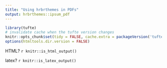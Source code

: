 ```yaml
---
title: "Using hrbrthemes in PDFs"
output: hrbrthemes::ipsum_pdf
---
```


```r
library(tufte)
# invalidate cache when the tufte version changes
knitr::opts_chunk$set(tidy = FALSE, cache.extra = packageVersion('tufte'))
options(htmltools.dir.version = FALSE)
```

HTML? `r knitr::is_html_output() `

latex? `r knitr::is_latex_output()`
